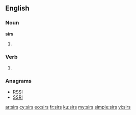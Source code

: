 {{also|sīrs}}
==English==

===Noun===
'''sirs'''

# {{plural of|sir}}

===Verb===
{{head|en}}

# {{third person singular of|sir}}

===Anagrams===
* [[RSSI#English|RSSI]]
* [[SSRI#English|SSRI]]

[[ar:sirs]]
[[cy:sirs]]
[[eo:sirs]]
[[fr:sirs]]
[[ku:sirs]]
[[my:sirs]]
[[simple:sirs]]
[[vi:sirs]]